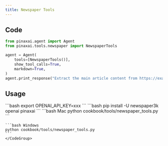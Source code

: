 ```yaml
---
title: Newspaper Tools
---
```


## Code

```python cookbook/tools/newspaper_tools.py
from pinaxai.agent import Agent
from pinaxai.tools.newspaper import NewspaperTools

agent = Agent(
    tools=[NewspaperTools()],
    show_tool_calls=True,
    markdown=True,
)
agent.print_response("Extract the main article content from https://example.com/article")
```

## Usage

<Steps>
  <Snippet file="create-venv-step.mdx" />

  <Step title="Set your API key"> 
    ```bash
    export OPENAI_API_KEY=xxx
    ```
  </Step>

  <Step title="Install libraries">
    ```bash
    pip install -U newspaper3k openai pinaxai
    ```
  </Step>

  <Step title="Run Agent">
    <CodeGroup>
    ```bash Mac
    python cookbook/tools/newspaper_tools.py
    ```

    ```bash Windows
    python cookbook/tools/newspaper_tools.py
    ```
    </CodeGroup>
  </Step>
</Steps>
